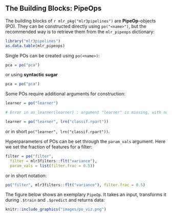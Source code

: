 ## The Building Blocks: PipeOps {#pipe-pipeops}

The building blocks of `r mlr_pkg("mlr3pipelines")` are **PipeOp**-objects (PO).
They can be constructed directly using `po("<name>")`, but the recommended way is to retrieve them from the `mlr_pipeops` dictionary:

```r
library("mlr3pipelines")
as.data.table(mlr_pipeops)
```

Single POs can be created using `po(<name>)`:

```r
pca = po("pca")
```

or using **syntactic sugar**

```r
pca = po("pca")
```

Some POs require additional arguments for construction:

```r
learner = po("learner")

# Error in as_learner(learner) : argument "learner" is missing, with no default argument "learner" is missing, with no default
```

```r
learner = po("learner", lrn("classif.rpart"))
```

or in short `po("learner", lrn("classif.rpart"))`.

Hyperparameters of POs can be set through the `param_vals` argument.
Here we set the fraction of features for a filter:

```r
filter = po("filter",
  filter = mlr3filters::flt("variance"),
  param_vals = list(filter.frac = 0.5))
```

or in short notation:

```r
po("filter", mlr3filters::flt("variance"), filter.frac = 0.5)
```

The figure below shows an exemplary `PipeOp`.
It takes an input, transforms it during `.$train` and `.$predict` and returns data:

```r
knitr::include_graphics("images/po_viz.png")
```
